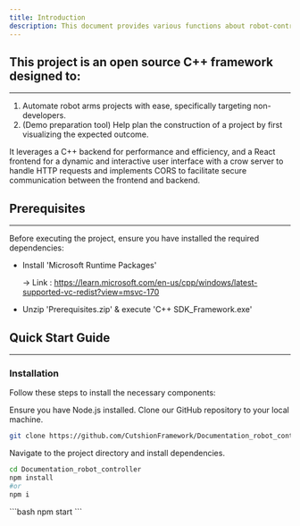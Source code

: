 ```yaml
---
title: Introduction
description: This document provides various functions about robot-controller.
---
```


## This project is an open source C++ framework designed to:

---

1. Automate robot arms projects with ease, specifically targeting non-developers.
2. (Demo preparation tool) Help plan the construction of a project by first visualizing the expected outcome.

It leverages a C++ backend for performance and efficiency, and a React frontend for a dynamic and interactive user interface
with a crow server to handle HTTP requests and implements CORS to facilitate secure communication
between the frontend and backend.

## Prerequisites

---

Before executing the project, ensure you have installed the required dependencies:

- Install 'Microsoft Runtime Packages'

  -> Link : https://learn.microsoft.com/en-us/cpp/windows/latest-supported-vc-redist?view=msvc-170

- Unzip 'Prerequisites.zip' & execute 'C++ SDK_Framework.exe'

## Quick Start Guide

---

### Installation

Follow these steps to install the necessary components:

<Stepper>
   <StepperItem title="Install Node.js">
      Ensure you have Node.js installed.
   </StepperItem>

<StepperItem title="Clone The Repository">
  Clone our GitHub repository to your local machine.

```bash
git clone https://github.com/CutshionFramework/Documentation_robot_contoller.git
```

</StepperItem>

<StepperItem title="Install Dependencies">
  Navigate to the project directory and install dependencies.

```bash
cd Documentation_robot_controller
npm install
#or
npm i
```

</StepperItem>

<StepperItem title="Run The Project">
```bash   
npm start   
```

</StepperItem>

</Stepper>
